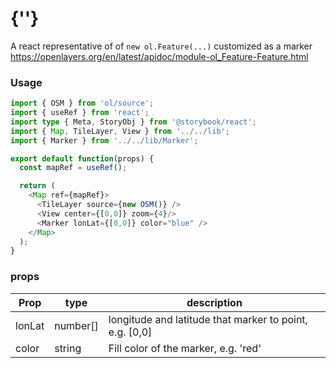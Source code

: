 
<Meta of={MarkerStories} />
 
# {'<Marker />'}
 
A react representative of of `new ol.Feature(...)` customized as a marker  
https://openlayers.org/en/latest/apidoc/module-ol_Feature-Feature.html
<Story of={MarkerStories.Primary} />

### Usage
```typescript
import { OSM } from 'ol/source';
import { useRef } from 'react';
import type { Meta, StoryObj } from '@storybook/react';
import { Map, TileLayer, View } from '../../lib';
import { Marker } from '../../lib/Marker';

export default function(props) {
  const mapRef = useRef();

  return (
    <Map ref={mapRef}>
      <TileLayer source={new OSM()} />
      <View center={[0,0]} zoom={4}/>
      <Marker lonLat={[0,0]} color="blue" />
    </Map>
  );
}
```


### props

| Prop   | type        | description |
| ------ | ----------- | ------------|
| lonLat | number[]    | longitude and latitude that marker to point, e.g. [0,0] | 
| color  | string      | Fill color of the marker, e.g. 'red' |


